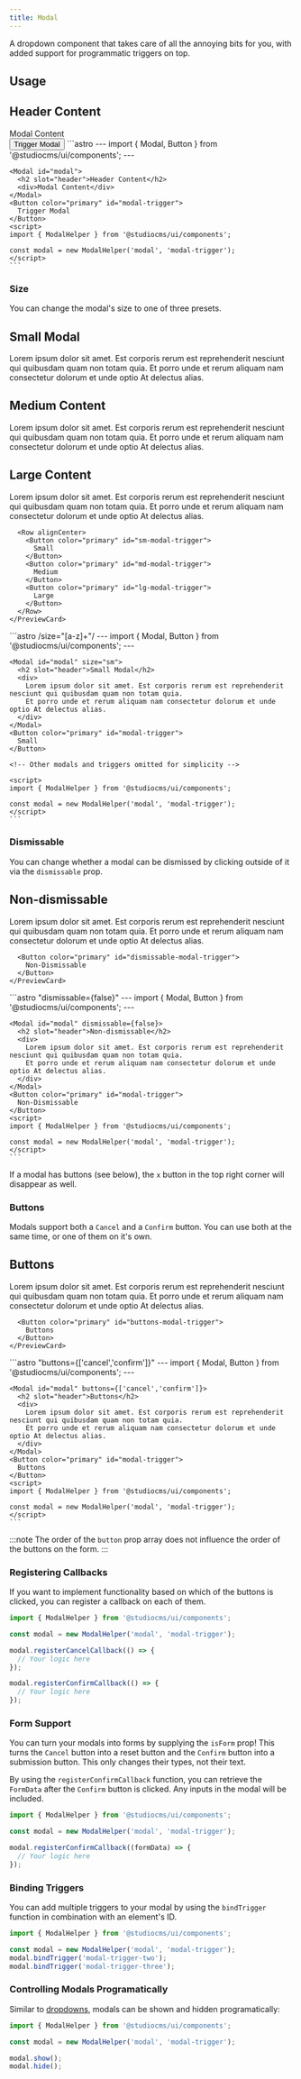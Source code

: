 ```yaml
---
title: Modal
---
```




A dropdown component that takes care of all the annoying bits for you, with added support for programmatic triggers on top.

## Usage

<Tabs>
  <TabItem label="Preview">
    <PreviewCard>
      <Modal id="usage-modal">
        <h2 slot="header">Header Content</h2>
        <div>Modal Content</div>
      </Modal>
      <Button color="primary" id="usage-modal-trigger">
        Trigger Modal
      </Button>
    </PreviewCard>
  </TabItem>
  <TabItem label="Code">
    ```astro
    ---
    import { Modal, Button } from '@studiocms/ui/components';
    ---

    <Modal id="modal">
      <h2 slot="header">Header Content</h2>
      <div>Modal Content</div>
    </Modal>
    <Button color="primary" id="modal-trigger">
      Trigger Modal
    </Button>
    <script>
    import { ModalHelper } from '@studiocms/ui/components';

    const modal = new ModalHelper('modal', 'modal-trigger');
    </script>
    ```
  </TabItem>
</Tabs>

### Size

You can change the modal's size to one of three presets.

<Tabs>
  <TabItem label="Preview">
    <PreviewCard>
      <Modal id="sizes-modal-sm" size="sm">
        <h2 slot="header">Small Modal</h2>
        <div>
          Lorem ipsum dolor sit amet. Est corporis rerum est reprehenderit nesciunt qui quibusdam quam non totam quia. 
          Et porro unde et rerum aliquam nam consectetur dolorum et unde optio At delectus alias.
        </div>
      </Modal>
      <Modal id="sizes-modal-md">
        <h2 slot="header">Medium Content</h2>
        <div>
          Lorem ipsum dolor sit amet. Est corporis rerum est reprehenderit nesciunt qui quibusdam quam non totam quia. 
          Et porro unde et rerum aliquam nam consectetur dolorum et unde optio At delectus alias.
        </div>
      </Modal>
      <Modal id="sizes-modal-lg" size="lg">
        <h2 slot="header">Large Content</h2>
        <div>
          Lorem ipsum dolor sit amet. Est corporis rerum est reprehenderit nesciunt qui quibusdam quam non totam quia. 
          Et porro unde et rerum aliquam nam consectetur dolorum et unde optio At delectus alias.
        </div>
      </Modal>

      <Row alignCenter>
        <Button color="primary" id="sm-modal-trigger">
          Small
        </Button>
        <Button color="primary" id="md-modal-trigger">
          Medium
        </Button>
        <Button color="primary" id="lg-modal-trigger">
          Large
        </Button>
      </Row>
    </PreviewCard>
  </TabItem>
  <TabItem label="Code">
    ```astro /size="[a-z]+"/
    ---
    import { Modal, Button } from '@studiocms/ui/components';
    ---

    <Modal id="modal" size="sm">
      <h2 slot="header">Small Modal</h2>
      <div>
        Lorem ipsum dolor sit amet. Est corporis rerum est reprehenderit nesciunt qui quibusdam quam non totam quia. 
        Et porro unde et rerum aliquam nam consectetur dolorum et unde optio At delectus alias.
      </div>
    </Modal>
    <Button color="primary" id="modal-trigger">
      Small
    </Button>

    <!-- Other modals and triggers omitted for simplicity -->

    <script>
    import { ModalHelper } from '@studiocms/ui/components';

    const modal = new ModalHelper('modal', 'modal-trigger');
    </script>
    ```
  </TabItem>
</Tabs>

### Dismissable

You can change whether a modal can be dismissed by clicking outside of it via the `dismissable` prop.

<Tabs>
  <TabItem label="Preview">
    <PreviewCard>
      <Modal id="dismissable-modal" dismissable={false}>
        <h2 slot="header">Non-dismissable</h2>
        <div>
          Lorem ipsum dolor sit amet. Est corporis rerum est reprehenderit nesciunt qui quibusdam quam non totam quia. 
          Et porro unde et rerum aliquam nam consectetur dolorum et unde optio At delectus alias.
        </div>
      </Modal>

      <Button color="primary" id="dismissable-modal-trigger">
        Non-Dismissable
      </Button>
    </PreviewCard>
  </TabItem>
  <TabItem label="Code">
    ```astro "dismissable={false}"
    ---
    import { Modal, Button } from '@studiocms/ui/components';
    ---

    <Modal id="modal" dismissable={false}>
      <h2 slot="header">Non-dismissable</h2>
      <div>
        Lorem ipsum dolor sit amet. Est corporis rerum est reprehenderit nesciunt qui quibusdam quam non totam quia. 
        Et porro unde et rerum aliquam nam consectetur dolorum et unde optio At delectus alias.
      </div>
    </Modal>
    <Button color="primary" id="modal-trigger">
      Non-Dismissable
    </Button>
    <script>
    import { ModalHelper } from '@studiocms/ui/components';

    const modal = new ModalHelper('modal', 'modal-trigger');
    </script>
    ```
  </TabItem>
</Tabs>

If a modal has buttons (see below), the `x` button in the top right corner will disappear as well.

### Buttons

Modals support both a `Cancel` and a `Confirm` button. You can use both at the same time, or one of them on it's own.

<Tabs>
  <TabItem label="Preview">
    <PreviewCard>
      <Modal id="buttons-modal" buttons={['cancel','confirm']} class="not-content">
        <h2 slot="header">Buttons</h2>
        <div>
          Lorem ipsum dolor sit amet. Est corporis rerum est reprehenderit nesciunt qui quibusdam quam non totam quia. 
          Et porro unde et rerum aliquam nam consectetur dolorum et unde optio At delectus alias.
        </div>
      </Modal>

      <Button color="primary" id="buttons-modal-trigger">
        Buttons
      </Button>
    </PreviewCard>
  </TabItem>
  <TabItem label="Code">
    ```astro "buttons={['cancel','confirm']}"
    ---
    import { Modal, Button } from '@studiocms/ui/components';
    ---

    <Modal id="modal" buttons={['cancel','confirm']}>
      <h2 slot="header">Buttons</h2>
      <div>
        Lorem ipsum dolor sit amet. Est corporis rerum est reprehenderit nesciunt qui quibusdam quam non totam quia. 
        Et porro unde et rerum aliquam nam consectetur dolorum et unde optio At delectus alias.
      </div>
    </Modal>
    <Button color="primary" id="modal-trigger">
      Buttons
    </Button>
    <script>
    import { ModalHelper } from '@studiocms/ui/components';

    const modal = new ModalHelper('modal', 'modal-trigger');
    </script>
    ```
  </TabItem>
</Tabs>

:::note
The order of the `button` prop array does not influence the order of the buttons on the form.
:::

### Registering Callbacks

If you want to implement functionality based on which of the buttons is clicked, you can register a callback on each of them. 

```ts ins={5-7,9-11}
import { ModalHelper } from '@studiocms/ui/components';

const modal = new ModalHelper('modal', 'modal-trigger');

modal.registerCancelCallback(() => {
  // Your logic here
});

modal.registerConfirmCallback(() => {
  // Your logic here
});
```

### Form Support

You can turn your modals into forms by supplying the `isForm` prop! This turns the `Cancel` button into a reset button and the `Confirm` button into a submission button.
This only changes their types, not their text.

By using the `registerConfirmCallback` function, you can retrieve the `FormData` after the `Confirm` button is clicked. Any inputs in the modal will be included.

```ts "formData"
import { ModalHelper } from '@studiocms/ui/components';

const modal = new ModalHelper('modal', 'modal-trigger');

modal.registerConfirmCallback((formData) => {
  // Your logic here
});
```

### Binding Triggers

You can add multiple triggers to your modal by using the `bindTrigger` function in combination with an element's ID.

```ts ins={4-5}
import { ModalHelper } from '@studiocms/ui/components';

const modal = new ModalHelper('modal', 'modal-trigger');
modal.bindTrigger('modal-trigger-two');
modal.bindTrigger('modal-trigger-three');
```

### Controlling Modals Programatically

Similar to [dropdowns](/customizing/studiocms-ui/components/dropdown), modals can be shown and hidden programatically:

```ts ins={5-6}
import { ModalHelper } from '@studiocms/ui/components';

const modal = new ModalHelper('modal', 'modal-trigger');

modal.show();
modal.hide();
```

<ModalScript />
